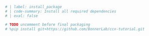 ```python
# | label: install_package
# | code-summary: Install all required dependencies
# | eval: false

# TODO uncomment before final packaging
# %pip install git+https://github.com/BonnerLab/ccn-tutorial.git
```
